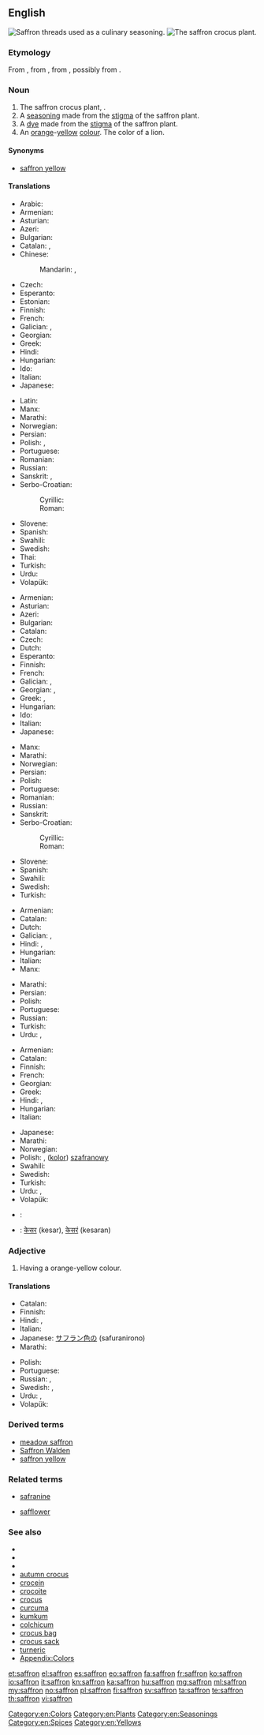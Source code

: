 {{also|Saffron}}
==English==
{{slim-wikipedia}}
[[Image:Iran saffron threads.jpg|thumb|Saffron threads used as a culinary seasoning. ]]
[[Image:Crocus_sativus_sahuran.jpg|thumb|The saffron crocus plant.]]

===Etymology===
From {{etyl|fro|en}} {{term|safran|lang=fro}}, from {{etyl|ML.|en}} {{term|safranum|lang=la}}, from {{etyl|ar|en}} {{term|sc=Arab|زعفران|زَعْفَرَان|tr=za'farān|lang=ar}}, possibly from {{etyl|fa|en}} {{term|زرپران|tr=zar-parân|lang=fa}}.

===Noun===
{{en-noun|s|-}}

# The saffron crocus plant, {{taxlink|Crocus sativus|species}}.
# A [[seasoning]] made from the [[stigma]] of the saffron plant.
# A [[dye]] made from the [[stigma]] of the saffron plant.
# An [[orange]]-[[yellow]] [[color|colour]]. The color of a lion.
#: {{color panel|F4C430}}

====Synonyms====
* {{sense|colour}} [[saffron yellow]]

====Translations====
{{trans-top|plant}}
* Arabic: {{t-|ar|زعفران|alt=زَعْفَرَان}}
* Armenian: {{t-|hy|քրքում|tr=k’rk’um}}
* Asturian: {{t-|ast|azafrán|m}}
* Azeri: {{t+|az|zəfəran}}
* Bulgarian: {{t-|bg|шафран|m}}
* Catalan: {{t-|ca|safranera|f}}, {{t-|ca|safrà|m}}
* Chinese:
*: Mandarin: {{t|cmn|番紅花}}, {{t|cmn|番红花|tr=fān hóng huā}}
* Czech: {{t-|cs|šafrán|m}}
* Esperanto: {{t-|eo|safrano}}
* Estonian: {{t+|et|safran}}
* Finnish: {{t-|fi|maustesahrami}}
* French: {{t+|fr|safran}}
* Galician: {{t-|gl|azafrán|m}}, {{t-|gl|sasafrán|m}}
* Georgian: {{t+|ka|ზაფრანა|sc=Geor}}
* Greek: {{t+|el|κρόκος|m|tr=krókos}}
* Hindi: {{t-|hi|केसर|tr=kesar|f}}
* Hungarian: {{t+|hu|sáfrány}}
* Ido: {{t+|io|safrano}}
* Italian: {{t+|it|zafferano|m}}
* Japanese: {{t-|ja|サフラン|tr=safuran}}
{{trans-mid}}
* Latin: {{t-|la|safranum}}
* Manx: {{t-|gv|crogh|m}}
* Marathi: {{t-|mr|केसर|tr=kesar|sc=Deva}}
* Norwegian: {{t+|no|safran}}
* Persian: {{t+|fa|زعفران|tr=za,ferān}}
* Polish: {{t+|pl|szafran|m}}, {{t+|pl|krokus|m}}
* Portuguese: {{t+|pt|açafrão|m}}
* Romanian: {{t+|ro|șofran|m}}
* Russian: {{t+|ru|шафран|m|tr=šafrán}}
* Sanskrit: {{t-|sa|कुङ्कुम}}, {{t-|sa|kuṅkum}}
* Serbo-Croatian:
*: Cyrillic: {{t-|sh|шафран|m}}
*: Roman: {{t-|sh|šafran|m}}
* Slovene: {{t+|sl|žafran|m}}
* Spanish: {{t+|es|azafrán|m}}
* Swahili: {{t-|sw|mzafarani}}
* Swedish: {{t+|sv|saffran}}
* Thai: {{t-|th|หญ้าฝรั่น|tr=Ya Faran}}
* Turkish: {{t+|tr|safran}}
* Urdu: {{t-|ur|کیسر|tr=kesar|f}}
* Volapük: {{t-|vo|safranakrok}}
{{trans-bottom}}

{{trans-top|spice}}
* Armenian: {{t-|hy|քրքում|tr=k’rk’um}}
* Asturian: {{t-|ast|azafrán|m}}
* Azeri: {{t+|az|zəfəran}}
* Bulgarian: {{t-|bg|шафран|m}}
* Catalan: {{t-|ca|safrà|m}}
* Czech: {{t-|cs|šafrán|m}}
* Dutch: {{t+|nl|saffraan}}
* Esperanto: {{t-|eo|safrano}}
* Finnish: {{t-|fi|sahrami}}
* French: {{t+|fr|safran}}
* Galician: {{t-|gl|azafrán|m}}, {{t-|gl|sasafrán|m}}
* Georgian: {{t-|ka|ყვითელი ყვავილი|sc=Geor}}, {{t+|ka|ზაფრანა|sc=Geor}}
* Greek: {{t+|el|κρόκος|m|tr=krókos}}, {{t+|el|ζαφορά|f|tr=zaforá}}
* Hungarian: {{t+|hu|sáfrány}}
* Ido: {{t+|io|safrano}}
* Italian: {{t+|it|zafferano|m}}
* Japanese: {{t-|ja|サフラン|tr=safuran}}
{{trans-mid}}
* Manx: {{t-|gv|crogh|m}}
* Marathi: {{t-|mr|केसर|tr=kesar|sc=Deva}}
* Norwegian: {{t+|no|safran}}
* Persian: {{t+|fa|زعفران|tr=za,ferān}}
* Polish: {{t+|pl|szafran|m}}
* Portuguese: {{t+|pt|açafrão|m}}
* Romanian: {{t+|ro|șofran|m}}
* Russian: {{t+|ru|шафран|m|tr=šafrán}}
* Sanskrit: {{t-|sa|केसर|n}}
* Serbo-Croatian:
*: Cyrillic: {{t-|sh|шафран|m}}
*: Roman: {{t-|sh|šafran|m}}
* Slovene: {{t+|sl|žafran|m}}
* Spanish: {{t+|es|azafrán|m}}
* Swahili: {{t-|sw|zafarani}}
* Swedish: {{t+|sv|saffran}}
* Turkish: {{t+|tr|safran}}
{{trans-bottom}}

{{trans-top|dye}}
* Armenian: {{t-|hy|քրքում|tr=k’rk’um}}
* Catalan: {{t-|ca|safrà|m}}
* Dutch: {{t+|nl|saffraan}}
* Galician: {{t-|gl|azafrán|m}}, {{t-|gl|sasafrán|m}}
* Hindi: {{t+|hi|केसरी|tr=kesarī}}, {{t-|hi|केसरिया|tr=kesariyā}}
* Hungarian: {{t+|hu|sáfrány}}
* Italian: {{t+|it|zafferano|m}}
* Manx: {{t-|gv|crogh|m}}
{{trans-mid}}
* Marathi: {{t+|mr|केसरी|tr=kesarī|sc=Deva}}
* Persian: {{t+|fa|زعفرانی|tr=za,ferāni}}
* Polish: {{t+|pl|szafran|m}}
* Portuguese: {{t+|pt|açafrão|m}}
* Russian: {{t+|ru|шафран|m|tr=šafrán}}
* Turkish: {{t+|tr|safran}}
* Urdu: {{t-|ur|کیسری|tr=kesarī}}, {{t-|ur|کیسریا|tr=kesariyā}}
{{trans-bottom}}

{{trans-top|colour}}
* Armenian: {{t-|hy|քրքում|tr=k’rk’um}}
* Catalan: {{t-|ca|safrà|m}}
* Finnish: {{t-|fi|sahraminkeltainen}}
* French: {{t+|fr|safran}}
* Georgian: {{t-|ka|ზაფრანის ფერი|sc=Geor}}
* Greek: {{t-|el|βαθυκίτρινο|n|tr=vaθikítrino}}
* Hindi: {{t+|hi|केसरी|tr=kesarī}}, {{t-|hi|केसरिया|tr=kesariyā}}
* Hungarian: {{t+|hu|sáfrány}}
* Italian: {{t+|it|zafferano|m}}
{{trans-mid}}
* Japanese: {{t-|ja|サフラン色|tr=safuraniro}}
* Marathi: {{t+|mr|केसरी|tr=kesarī|sc=Deva}}
* Norwegian: {{t+|no|safran}}
* Polish: {{t+|pl|szafran|m}}, ([[kolor]]) [[szafranowy]] {{m}}
* Swahili: {{t-|sw|rangi ya zafarani}}
* Swedish: {{t+|sv|saffran}}
* Turkish: {{t+|tr|safran}}
* Urdu: {{t-|ur|کیسری|tr=kesarī}}, {{t-|ur|کیسریا|tr=kesariyā}}
* Volapük: {{t-|vo|safranayelov}}
{{trans-bottom}}

{{checktrans-top}}
* {{ttbc|fa}}: {{fa-Arab|[[سورنجان]]}}
{{trans-mid}}
* {{ttbc|sa}}: [[केसर]] (kesar), [[केसरं]] (kesaran)
{{trans-bottom}}

===Adjective===
{{en-adj|?}}

# Having a orange-yellow colour.

====Translations====
{{trans-top|colour}}
* Catalan: {{t-|ca|safrà}}
* Finnish: {{t-|fi|sahraminkeltainen}}
* Hindi: {{t+|hi|केसरी|tr=kesarī}}, {{t-|hi|केसरिया|tr=kesariyā}}
* Italian: {{t+|it|zafferano|m}}
* Japanese: [[サフラン色]]の (safuranirono)
* Marathi: {{t+|mr|केसरी|tr=kesarī|sc=Deva}}
{{trans-mid}}
* Polish: {{t-|pl|szafranowy}}
* Portuguese: {{t+|pt|açafrão}}
* Russian: {{t+|ru|шафранный|tr=šafránnyj}}, {{t+|ru|шафрановый|tr=šafránovyj}}
* Swedish: {{t-|sv|saffransfärgad}}, {{t-|sv|saffransgul}}
* Urdu: {{t-|ur|کیسری|tr=kesarī}}, {{t-|ur|کیسریا|tr=kesariyā}}
* Volapük: {{t-|vo|safranayelovik}}
{{trans-bottom}}

===Derived terms===
* [[meadow saffron]]
* [[Saffron Walden]]
* [[saffron yellow]]

===Related terms===
{{rel-top|terms related to ''saffron''}}
* [[safranine]]
{{rel-mid}}
* [[safflower]]
{{rel-bottom}}

===See also===
* {{pedia|Crocus sativus}}
* {{specieslite|Crocus sativus}}
* {{commonslite|Crocus sativus}}
* [[autumn crocus]]
* [[crocein]]
* [[crocoite]]
* [[crocus]]
* [[curcuma]]
* [[kumkum]]
* [[colchicum]]
* [[crocus bag]]
* [[crocus sack]]
* [[turneric]]
* [[Appendix:Colors]]

[[Category:en:Colors]]
[[Category:en:Plants]]
[[Category:en:Seasonings]]
[[Category:en:Spices]]
[[Category:en:Yellows]]

[[et:saffron]]
[[el:saffron]]
[[es:saffron]]
[[eo:saffron]]
[[fa:saffron]]
[[fr:saffron]]
[[ko:saffron]]
[[io:saffron]]
[[it:saffron]]
[[kn:saffron]]
[[ka:saffron]]
[[hu:saffron]]
[[mg:saffron]]
[[ml:saffron]]
[[my:saffron]]
[[no:saffron]]
[[pl:saffron]]
[[fi:saffron]]
[[sv:saffron]]
[[ta:saffron]]
[[te:saffron]]
[[th:saffron]]
[[vi:saffron]]